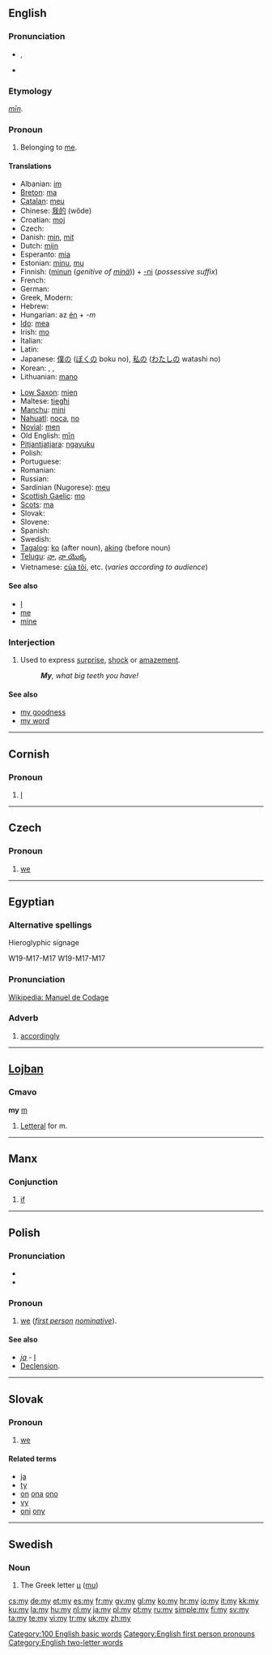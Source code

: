 {{see|My|.my|Mỹ}}
{{wikipedia}}
==English==

{{rank|him|she|they|34|my|were|are|their}}

===Pronunciation===
* {{enPR|mī}} {{IPA|/maɪ/}}, {{SAMPA|/maI/}}
* {{audio|en-us-my.ogg|Audio (US)}}
*: {{rhymes|aɪ}}

===Etymology===
{{OE.}} ''[[min#Old_English|mīn]]''.

===Pronoun===
{{en-pron}}

# Belonging to [[me]].

====Translations====
{{trans-top|belonging to me}}
* Albanian: [[im]]
* [[Breton]]: [[ma]]
* [[Catalan]]: [[meu]]
* Chinese: [[我的]] (wǒde)
* Croatian: [[moj]]
* Czech: {{t|cs|můj|m|s}}
* Danish: [[min]], [[mit]]
* Dutch: [[mijn]]
* Esperanto: [[mia]]
* Estonian: [[minu#Estonian|minu]], [[mu#Estonian|mu]]
* Finnish: ([[minun]] (''genitive of [[minä]]'')) + [[-ni#Finnish|-ni]] (''possessive suffix'') <!-- The following note belongs in the Finnish entry, not here:
*: '''Note: ''' ''In standard Finnish, the possessive suffix is compulsory and the genitive of the personal pronoun optional. In colloquial Finnish, usually only '''minun''' (or its colloquial or dialectal variants, '''mun''', '''miun''' etc.) is used.'' -->
* French: {{t|fr|mon|m|s}}
* German: {{t|de|mein|m|s}}
* Greek, Modern: {{t|el|sc=Grek|ο|alt=ο ... μου|tr=o|m|s}}
* Hebrew: {{t|he|שלי|tr=shelí|sc=Hebr|alt=שֶׁלִּי}}
* Hungarian: az [[én]] + ''-m''
* [[Ido]]: [[mea]]
* Irish: [[mo]]
* Italian: {{t|it|mio|alt=il mio|m|s}}
* Latin: {{t|la|meus|m|s}}
* Japanese: [[僕の]] ([[ぼく]]の boku no), [[私の]] ([[わたし]]の watashi no)
* Korean: {{t|ko|sc=Hang|나의|tr=na-ui}}, {{t|ko|sc=Hang|내|tr=nae}}, {{t|ko|sc=Hang|저의|tr=jeo-ui}}
* Lithuanian: [[mano]]
{{trans-mid}}
* [[Low Saxon]]: [[mien#Low Saxon|mien]]
* Maltese: [[tiegħi]]
* [[Manchu]]: [[mini#Manchu|mini]]
* [[Nahuatl]]: [[noca]], [[no]]
* [[Novial]]: [[men]]
* Old English: [[min|mīn]]
* [[Pitjantjatjara]]: [[ngayuku]]
* Polish: {{t|pl|mój|m|s}} <!-- The following belongs at [[mój]], not here: [[moja]] {{f}}, [[moje]] ''n sg and n pl'', [[moi]] {{m|p}}
*: '''Note: ''' ''In Polish, the gender agrees with the thing(s) owned, not with the owner.'' -->
* Portuguese: {{t|pt|meu|m|s}}
* Romanian: {{t|ro|meu|m|s}}
* Russian: {{t|ru|sc=Cyrl|мой|tr=moj|m}}
* Sardinian (Nugorese): [[meu]]
* [[Scottish Gaelic]]: [[mo]]
* [[Scots]]: [[ma]]
* Slovak: {{t|sk|môj|m|s}} <!-- The following belongs at [[môj]], not here: [[moja]] {{f}}, [[moje]] {{n}}, [[moji]] {{m|p}}, [[moje]] ''f and n pl'' -->
* Slovene: {{t|sl|moj|m|s}} <!-- The following belongs at [[moj]], not here: [[moja]] {{f}}, [[moje]] {{n}}, [[moji]] {{m|p}}, [[moje]] {{f|p}}, [[moja]] ''n pl''
*: '''Note: ''' ''In Slovene, the gender agrees with the thing(s) owned, not with the owner.'' -->
* Spanish: {{t|es|mi|s}}
* Swedish: {{t|sv|min|c|s}} <!-- The following belongs at [[min]], not here: [[mitt#Swedish|mitt]] {{n}}, [[mina#Swedish|mina]] {{p}} -->
* [[Tagalog]]: [[ko]] (after noun), [[aking]] (before noun)
* [[Telugu]]: [[నా]], [[నా యొక్క]]
* Vietnamese: [[của tôi]], etc. (''varies according to audience'')<!--can we have all the forms here, please?-->
{{trans-bottom}}

====See also====
* [[I]]
* [[me]]
* [[mine]]

===Interjection===
{{en-intj}}

# Used to express [[surprise]], [[shock]] or [[amazement]].
#: '''''My''', what big teeth you have!''

====See also====
* [[my goodness]]
* [[my word]]

[[Category:100 English basic words]]
[[Category:English first person pronouns]]
[[Category:English two-letter words]]

----

==Cornish==

===Pronoun===
{{infl|kw|pronoun}}

# [[I]]<!-- first person, singular: [[we]]-->

----

==Czech==

===Pronoun===
{{infl|cs|pronoun}}

# [[we]]<!-- first person, plural, nominative case: [[we]]-->

----

==Egyptian==

===Alternative spellings===
;Hieroglyphic signage
<hiero>W19-M17-M17</hiero>
W19-M17-M17

===Pronunciation===
[http://en.wikipedia.org/wiki/Manuel_de_Codage Wikipedia: Manuel de Codage]

===Adverb===
{{infl|egy|adverb}}

# [[accordingly]]

----

==[[Lojban]]==

===Cmavo===
'''my''' [[m]]

# [[Letteral]] for m.

----

==Manx==

===Conjunction===
{{infl|gv|conjunction}}

# [[if]]

----

==Polish==

===Pronunciation===
* {{IPA|/mɪ/}}
* {{audio|Pl-my.ogg|audio}}

===Pronoun===
{{infl|pl|pronoun}}

# [[we]] (''[[first person]]'' {{p}} ''[[nominative]]'').

====See also====
* ''[[ja#Polish|ja]]'' - [[I]]
* [[Appendix:Polish pronouns|Declension]].

----

==Slovak==

===Pronoun===
{{infl|sk|pronoun}}

# [[we]]<!--''([[first person]] [[plural]])''-->

====Related terms====
* [[ja]]
* [[ty]]
* [[on]] [[ona]] [[ono]]
* [[vy]]
* [[oni]] [[ony]]

----

==Swedish==

===Noun===
{{infl|sv|noun}}

# The Greek letter [[μ]] ([[mu]])

[[cs:my]]
[[de:my]]
[[et:my]]
[[es:my]]
[[fr:my]]
[[gv:my]]
[[gl:my]]
[[ko:my]]
[[hr:my]]
[[io:my]]
[[it:my]]
[[kk:my]]
[[ku:my]]
[[la:my]]
[[hu:my]]
[[nl:my]]
[[ja:my]]
[[pl:my]]
[[pt:my]]
[[ru:my]]
[[simple:my]]
[[fi:my]]
[[sv:my]]
[[ta:my]]
[[te:my]]
[[vi:my]]
[[tr:my]]
[[uk:my]]
[[zh:my]]